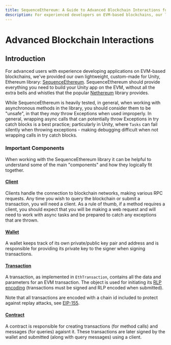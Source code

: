 ```yaml
---
title: SequenceEthereum: A Guide to Advanced Blockchain Interactions for Unity Developers
description: For experienced developers on EVM-based blockchains, our lightweight Ethereum library, SequenceEthereum, tailored for Unity, offers essential tools without the complexity of popular libraries like Nethereum.
---
```


# Advanced Blockchain Interactions
## Introduction

For advanced users with experience developing applications on EVM-based blockchains, we've provided our own lightweight, custom-made for Unity, Ethereum library: [SequenceEthereum](https://github.com/0xsequence/sequence-unity/tree/master/Assets/SequenceSDK/Ethereum).
SequenceEthereum should provide everything you need to build your Unity app on the EVM, without all the extra bells and whistles that the popular [Nethereum](https://github.com/Nethereum/Nethereum) library provides.

While SequenceEthereum is heavily tested, in general, when working with asynchronous methods in the library, you should consider them to be "unsafe", in that they <i>may</i> throw Exceptions when used improperly.
In general, wrapping async calls that can potentially throw Exceptions in try catch blocks is a best practice; particularly in Unity, where `Tasks` can fail silently when throwing exceptions - making debugging difficult when not wrapping calls in try catch blocks.

### Important Components

When working with the SequenceEthereum library it can be helpful to understand some of the main "components" and how they logically fit together.

#### [Client](https://github.com/0xsequence/sequence-unity/blob/master/Assets/SequenceSDK/Ethereum/Provider/IEthClient.cs)

Clients handle the connection to blockchain networks, making various RPC requests. Any time you wish to query the blockchain or submit a transaction, you will need a client. As a rule of thumb, if a method requires a client, you should expect that you will be making a web request and will need to work with async tasks and be prepared to catch any exceptions that are thrown.

#### [Wallet](https://github.com/0xsequence/sequence-unity/blob/master/Assets/SequenceSDK/Ethereum/Wallet/IWallet.cs)

A wallet keeps track of its own private/public key pair and address and is responsible for providing its private key to the signer when signing transactions.

#### [Transaction](https://github.com/0xsequence/sequence-unity/blob/master/Assets/SequenceSDK/Ethereum/Transaction/EthTransaction.cs)

A transaction, as implemented in `EthTransaction`, contains all the data and parameters for an EVM transaction. The object is used for initiating its [RLP encoding](https://ethereum.org/en/developers/docs/data-structures-and-encoding/rlp/) (transactions must be signed and RLP encoded when submitted). 

Note that all transactions are encoded with a chain id included to protect against replay attacks, see [EIP-155](https://eips.ethereum.org/EIPS/eip-155).

#### [Contract](https://github.com/0xsequence/sequence-unity/blob/master/Assets/SequenceSDK/Ethereum/Contract/Contract.cs)

A contract is responsible for creating transactions (for method calls) and messages (for queries) agaisnt it. These transactions are later signed by the wallet and submitted (along with query messages) using a client.

